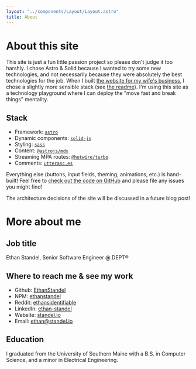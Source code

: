 ```yaml
---
layout: "../components/Layout/Layout.astro"
title: About
---
```


# About this site

This site is just a fun little passion project so please don't judge it too harshly.
I chose Astro & Solid because I wanted to try some new technologies, and not necessarily because they were absolutely the best technologies for the job.
When I built [the website for my wife's business](https://cakeelizabeth.com/), I chose a slightly more sensible stack (see [the readme](https://github.com/EthanStandel/cakeelizabethdotcom#cakeelizabethcom)).
I'm using this site as a technology playground where I can deploy the "move fast and break things" mentality.

## Stack

- Framework: [`astro`](https://astro.build/)
- Dynamic components: [`solid-js`](https://www.solidjs.com/)
- Styling: [`sass`](https://sass-lang.com/)
- Content: [`@astrojs/mdx`](https://docs.astro.build/en/guides/integrations-guide/mdx/)
- Streaming MPA routes: [`@hotwire/turbo`](https://turbo.hotwired.dev/)
- Comments: [`utteranc.es`](https://utteranc.es/)

Everything else (buttons, input fields, theming, animations, etc.) is hand-built!
Feel free to [check out the code on GitHub](https://github.com/EthanStandel/standeldotio) and please file any issues you might find!

The architecture decisions of the site will be discussed in a future blog post!

# More about me

## Job title

Ethan Standel, Senior Software Engineer @ DEPT®

## Where to reach me & see my work

- Github: [EthanStandel](https://github.com/EthanStandel)
- NPM: [ethanstandel](https://www.npmjs.com/~ethanstandel)
- Reddit: [ethansidentifiable](https://www.reddit.com/user/ethansidentifiable)
- LinkedIn: [ethan-standel](https://www.linkedin.com/in/ethan-standel-3477b575/)
- Website: [standel.io](https://standel.io/)
- Email: [ethan@standel.io](mailto:ethan@standel.io)

## Education

I graduated from the University of Southern Maine with a B.S. in Computer Science, and a minor in Electrical Engineering.
